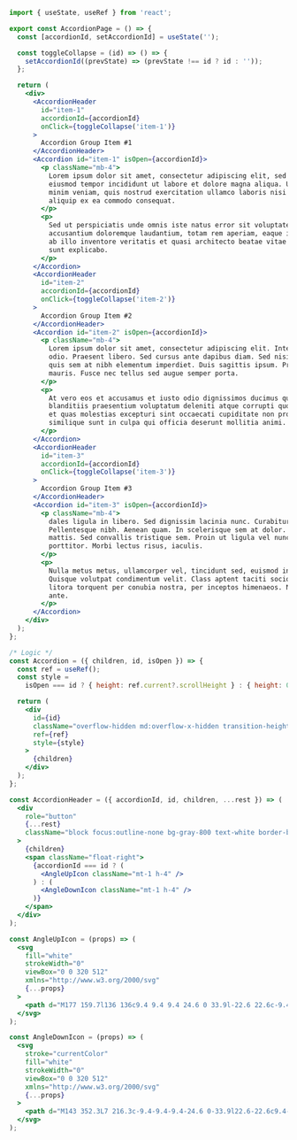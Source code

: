 ```jsx
import { useState, useRef } from 'react';

export const AccordionPage = () => {
  const [accordionId, setAccordionId] = useState('');

  const toggleCollapse = (id) => () => {
    setAccordionId((prevState) => (prevState !== id ? id : ''));
  };

  return (
    <div>
      <AccordionHeader
        id="item-1"
        accordionId={accordionId}
        onClick={toggleCollapse('item-1')}
      >
        Accordion Group Item #1
      </AccordionHeader>
      <Accordion id="item-1" isOpen={accordionId}>
        <p className="mb-4">
          Lorem ipsum dolor sit amet, consectetur adipiscing elit, sed do
          eiusmod tempor incididunt ut labore et dolore magna aliqua. Ut enim ad
          minim veniam, quis nostrud exercitation ullamco laboris nisi ut
          aliquip ex ea commodo consequat.
        </p>
        <p>
          Sed ut perspiciatis unde omnis iste natus error sit voluptatem
          accusantium doloremque laudantium, totam rem aperiam, eaque ipsa quae
          ab illo inventore veritatis et quasi architecto beatae vitae dicta
          sunt explicabo.
        </p>
      </Accordion>
      <AccordionHeader
        id="item-2"
        accordionId={accordionId}
        onClick={toggleCollapse('item-2')}
      >
        Accordion Group Item #2
      </AccordionHeader>
      <Accordion id="item-2" isOpen={accordionId}>
        <p className="mb-4">
          Lorem ipsum dolor sit amet, consectetur adipiscing elit. Integer nec
          odio. Praesent libero. Sed cursus ante dapibus diam. Sed nisi. Nulla
          quis sem at nibh elementum imperdiet. Duis sagittis ipsum. Praesent
          mauris. Fusce nec tellus sed augue semper porta.
        </p>
        <p>
          At vero eos et accusamus et iusto odio dignissimos ducimus qui
          blanditiis praesentium voluptatum deleniti atque corrupti quos dolores
          et quas molestias excepturi sint occaecati cupiditate non provident,
          similique sunt in culpa qui officia deserunt mollitia animi.
        </p>
      </Accordion>
      <AccordionHeader
        id="item-3"
        accordionId={accordionId}
        onClick={toggleCollapse('item-3')}
      >
        Accordion Group Item #3
      </AccordionHeader>
      <Accordion id="item-3" isOpen={accordionId}>
        <p className="mb-4">
          dales ligula in libero. Sed dignissim lacinia nunc. Curabitur tortor.
          Pellentesque nibh. Aenean quam. In scelerisque sem at dolor. Maecenas
          mattis. Sed convallis tristique sem. Proin ut ligula vel nunc egestas
          porttitor. Morbi lectus risus, iaculis.
        </p>
        <p>
          Nulla metus metus, ullamcorper vel, tincidunt sed, euismod in, nibh.
          Quisque volutpat condimentum velit. Class aptent taciti sociosqu ad
          litora torquent per conubia nostra, per inceptos himenaeos. Nam nec
          ante.
        </p>
      </Accordion>
    </div>
  );
};

/* Logic */
const Accordion = ({ children, id, isOpen }) => {
  const ref = useRef();
  const style =
    isOpen === id ? { height: ref.current?.scrollHeight } : { height: 0 };

  return (
    <div
      id={id}
      className="overflow-hidden md:overflow-x-hidden transition-height ease duration-300 text-gray-600"
      ref={ref}
      style={style}
    >
      {children}
    </div>
  );
};

const AccordionHeader = ({ accordionId, id, children, ...rest }) => (
  <div
    role="button"
    {...rest}
    className="block focus:outline-none bg-gray-800 text-white border-b my-2 p-3"
  >
    {children}
    <span className="float-right">
      {accordionId === id ? (
        <AngleUpIcon className="mt-1 h-4" />
      ) : (
        <AngleDownIcon className="mt-1 h-4" />
      )}
    </span>
  </div>
);

const AngleUpIcon = (props) => (
  <svg
    fill="white"
    strokeWidth="0"
    viewBox="0 0 320 512"
    xmlns="http://www.w3.org/2000/svg"
    {...props}
  >
    <path d="M177 159.7l136 136c9.4 9.4 9.4 24.6 0 33.9l-22.6 22.6c-9.4 9.4-24.6 9.4-33.9 0L160 255.9l-96.4 96.4c-9.4 9.4-24.6 9.4-33.9 0L7 329.7c-9.4-9.4-9.4-24.6 0-33.9l136-136c9.4-9.5 24.6-9.5 34-.1z" />
  </svg>
);

const AngleDownIcon = (props) => (
  <svg
    stroke="currentColor"
    fill="white"
    strokeWidth="0"
    viewBox="0 0 320 512"
    xmlns="http://www.w3.org/2000/svg"
    {...props}
  >
    <path d="M143 352.3L7 216.3c-9.4-9.4-9.4-24.6 0-33.9l22.6-22.6c9.4-9.4 24.6-9.4 33.9 0l96.4 96.4 96.4-96.4c9.4-9.4 24.6-9.4 33.9 0l22.6 22.6c9.4 9.4 9.4 24.6 0 33.9l-136 136c-9.2 9.4-24.4 9.4-33.8 0z" />
  </svg>
);
```
